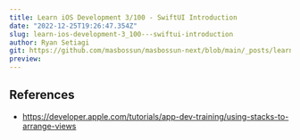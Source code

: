 ```yaml
---
title: Learn iOS Development 3/100 - SwiftUI Introduction
date: "2022-12-25T19:26:47.354Z"
slug: learn-ios-development-3_100---swiftui-introduction
author: Ryan Setiagi
git: https://github.com/masbossun/masbossun-next/blob/main/_posts/learn-ios-development-3_100---swiftui-introduction.mdx
preview:
---
```


## References
- https://developer.apple.com/tutorials/app-dev-training/using-stacks-to-arrange-views
